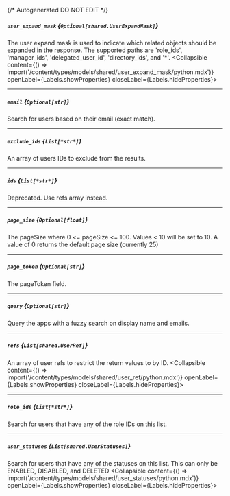 {/* Autogenerated DO NOT EDIT  */}

##### `user_expand_mask` *{`Optional[shared.UserExpandMask]`}*
The user expand mask is used to indicate which related objects should be expanded in the response.
 The supported paths are 'role_ids', 'manager_ids', 'delegated_user_id', 'directory_ids', and '\*'.
<Collapsible content={() => import('/content/types/models/shared/user_expand_mask/python.mdx')} openLabel={Labels.showProperties} closeLabel={Labels.hideProperties}>
</Collapsible>

---
##### `email` *{`Optional[str]`}*
Search for users based on their email (exact match).

---
##### `exclude_ids` *{`List[*str*]`}*
An array of users IDs to exclude from the results.

---
##### `ids` *{`List[*str*]`}*
Deprecated. Use refs array instead.

---
##### `page_size` *{`Optional[float]`}*
The pageSize where 0 \<\= pageSize \<\= 100. Values \< 10 will be set to 10. A value of 0 returns the default page size (currently 25)

---
##### `page_token` *{`Optional[str]`}*
The pageToken field.

---
##### `query` *{`Optional[str]`}*
Query the apps with a fuzzy search on display name and emails.

---
##### `refs` *{`List[shared.UserRef]`}*
An array of user refs to restrict the return values to by ID.
<Collapsible content={() => import('/content/types/models/shared/user_ref/python.mdx')} openLabel={Labels.showProperties} closeLabel={Labels.hideProperties}>
</Collapsible>

---
##### `role_ids` *{`List[*str*]`}*
Search for users that have any of the role IDs on this list.

---
##### `user_statuses` *{`List[shared.UserStatuses]`}*
Search for users that have any of the statuses on this list. This can only be ENABLED, DISABLED, and DELETED
<Collapsible content={() => import('/content/types/models/shared/user_statuses/python.mdx')} openLabel={Labels.showProperties} closeLabel={Labels.hideProperties}>
</Collapsible>



